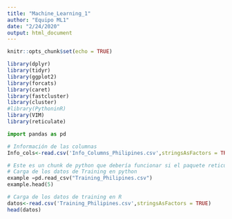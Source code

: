 ```yaml
---
title: "Machine_Learning_1"
author: "Equipo ML1"
date: "2/24/2020"
output: html_document
---
```


```r
knitr::opts_chunk$set(echo = TRUE)
```




```r
library(dplyr)
library(tidyr)
library(ggplot2)
library(forcats)
library(caret)
library(fastcluster)
library(cluster)
#library(PythoninR)
library(VIM)
library(reticulate)
```

```python
import pandas as pd
```


```r
# Información de las columnas
Info_cols<-read.csv('Info_Columns_Philipines.csv',stringsAsFactors = TRUE)
```


```python
# Este es un chunk de python que debería funcionar si el paquete reticulate se ha instalado correctamente
# Carga de los datos de Training en python
example =pd.read_csv("Training_Philipines.csv")
example.head(5)
```

```r
# Carga de los datos de training en R
datos<-read.csv('Training_Philipines.csv',stringsAsFactors = TRUE)
head(datos)
```

